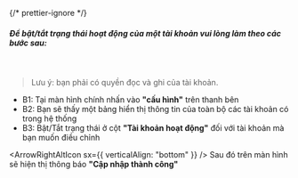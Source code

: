 {/* prettier-ignore */}

##### Để bật/tắt trạng thái hoạt động của một tài khoản vui lòng làm theo các bước sau:

<br />

> Lưu ý: bạn phải có quyền đọc và ghi của tài khoản.

- B1: Tại màn hình chính nhấn vào **"cấu hình"** trên thanh bên
- B2: Bạn sẽ thấy một bảng hiển thị thông tin của toàn bộ các tài khoản có trong hệ thống
- B3: Bật/Tắt trạng thái ở cột **"Tài khoản hoạt động"** đối với tài khoản mà bạn muốn điều chỉnh

<ArrowRightAltIcon sx={{ verticalAlign: "bottom" }} /> Sau đó trên màn hình sẽ hiện thị thông báo
**"Cập nhập thành công"**
